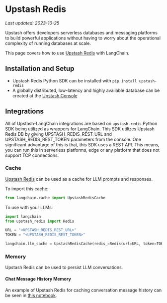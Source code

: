 # Upstash Redis
*Last updated: 2023-10-25*

Upstash offers developers serverless databases and messaging platforms to build powerful applications without having to worry about the operational complexity of running databases at scale.

This page covers how to use [Upstash Redis](https://upstash.com/redis) with LangChain.

## Installation and Setup
- Upstash Redis Python SDK can be installed with `pip install upstash-redis`
- A globally distributed, low-latency and highly available database can be created at the [Upstash Console](https://console.upstash.com)


## Integrations
All of Upstash-LangChain integrations are based on `upstash-redis` Python SDK being utilized as wrappers for LangChain.
This SDK utilizes Upstash Redis DB by giving UPSTASH_REDIS_REST_URL and UPSTASH_REDIS_REST_TOKEN parameters from the console.
One significant advantage of this is that, this SDK uses a REST API. This means, you can run this in serverless platforms, edge or any platform that does not support TCP connections.


### Cache

[Upstash Redis](https://upstash.com/redis) can be used as a cache for LLM prompts and responses.

To import this cache:
```python
from langchain.cache import UpstashRedisCache
```

To use with your LLMs:
```python
import langchain
from upstash_redis import Redis

URL = "<UPSTASH_REDIS_REST_URL>"
TOKEN = "<UPSTASH_REDIS_REST_TOKEN>"

langchain.llm_cache = UpstashRedisCache(redis_=Redis(url=URL, token=TOKEN))
```

### Memory
Upstash Redis can be used to persist LLM conversations.

#### Chat Message History Memory
An example of Upstash Redis for caching conversation message history can be seen in [this notebook](/docs/integrations/memory/upstash_redis_chat_message_history).
